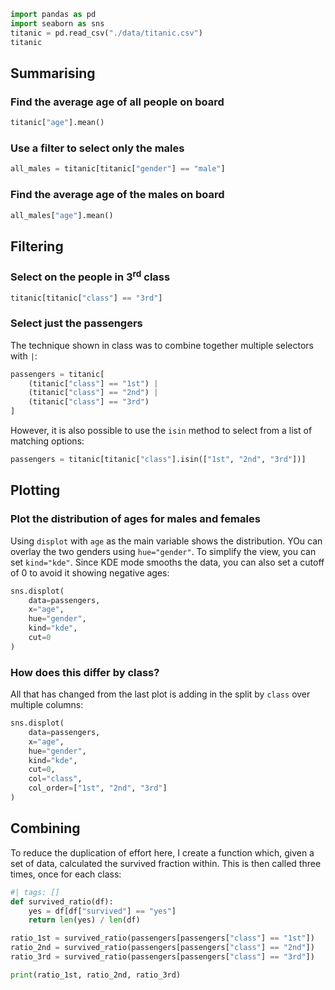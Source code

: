 
```python
import pandas as pd
import seaborn as sns
titanic = pd.read_csv("./data/titanic.csv")
titanic
```

## Summarising

### Find the average age of all people on board

```python
titanic["age"].mean()
```

### Use a filter to select only the males

```python
all_males = titanic[titanic["gender"] == "male"]
```

### Find the average age of the males on board

```python
all_males["age"].mean()
```

## Filtering

### Select on the people in 3<sup>rd</sup> class

```python
titanic[titanic["class"] == "3rd"]
```

### Select just the passengers

The technique shown in class was to combine together multiple selectors with `|`:

```python
passengers = titanic[
    (titanic["class"] == "1st") | 
    (titanic["class"] == "2nd") | 
    (titanic["class"] == "3rd")
]
```

However, it is also possible to use the `isin` method to select from a list of matching options:

```python
passengers = titanic[titanic["class"].isin(["1st", "2nd", "3rd"])]
```

## Plotting

### Plot the distribution of ages for males and females

Using `displot` with `age` as the main variable shows the distribution. YOu can overlay the two genders using `hue="gender"`. To simplify the view, you can set `kind="kde"`. Since KDE mode smooths the data, you can also set a cutoff of 0 to avoid it showing negative ages:

```python
sns.displot(
    data=passengers,
    x="age",
    hue="gender",
    kind="kde",
    cut=0
)
```

### How does this differ by class?

All that has changed from the last plot is adding in the split by `class` over multiple columns:

```python
sns.displot(
    data=passengers,
    x="age",
    hue="gender",
    kind="kde",
    cut=0,
    col="class",
    col_order=["1st", "2nd", "3rd"]
)
```

## Combining

To reduce the duplication of effort here, I create a function which, given a set of data, calculated the survived fraction within. This is then called three times, once for each class:

```python
#| tags: []
def survived_ratio(df):
    yes = df[df["survived"] == "yes"]
    return len(yes) / len(df)

ratio_1st = survived_ratio(passengers[passengers["class"] == "1st"])
ratio_2nd = survived_ratio(passengers[passengers["class"] == "2nd"])
ratio_3rd = survived_ratio(passengers[passengers["class"] == "3rd"])

print(ratio_1st, ratio_2nd, ratio_3rd)
```

